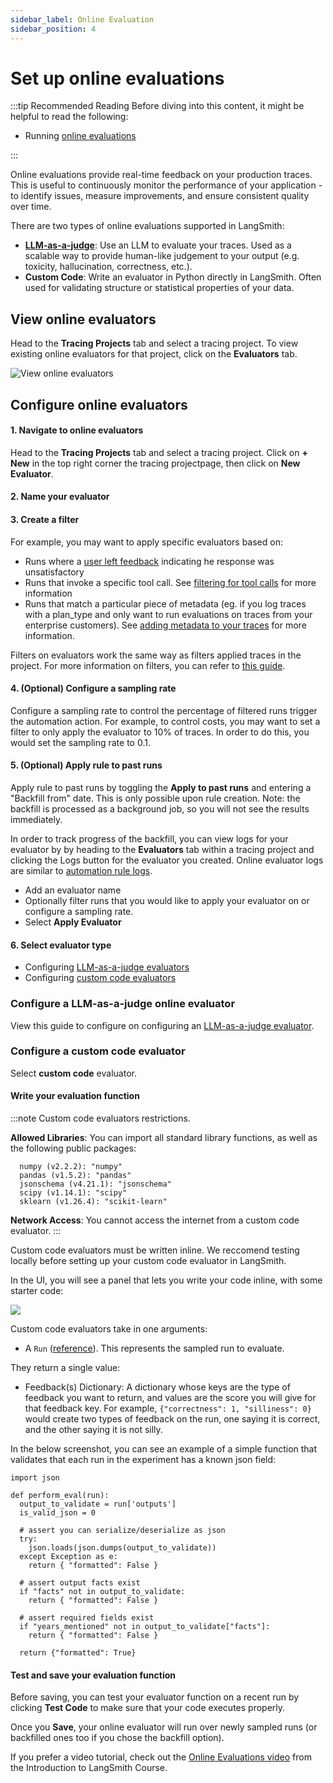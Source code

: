 ```yaml
---
sidebar_label: Online Evaluation
sidebar_position: 4
---
```


# Set up online evaluations

:::tip Recommended Reading
Before diving into this content, it might be helpful to read the following:
- Running [online evaluations](/evaluation/concepts#online-evaluation)

:::

Online evaluations provide real-time feedback on your production traces. This is useful to continuously monitor the performance of your application - to identify issues, measure improvements, and ensure consistent quality over time.

There are two types of online evaluations supported in LangSmith:

- **[LLM-as-a-judge](/evaluation/concepts#llm-as-judge)**: Use an LLM to evaluate your traces. Used as a scalable way to provide human-like judgement to your output (e.g. toxicity, hallucination, correctness, etc.).
- **Custom Code**: Write an evaluator in Python directly in LangSmith. Often used for validating structure or statistical properties of your data.

## View online evaluators 

Head to the **Tracing Projects** tab and select a tracing project. To view existing online evaluators for that project, click on the **Evaluators** tab.

![View online evaluators](./static/view_evaluators.png)

## Configure online evaluators 

#### 1. Navigate to online evaluators 

Head to the **Tracing Projects** tab and select a tracing project. Click on **+ New** in the top right corner the tracing projectpage, then click on **New Evaluator**.

#### 2. Name your evaluator

#### 3. Create a filter
For example, you may want to apply specific evaluators based on:
- Runs where a [user left feedback](/evaluation/how_to_guides/attach_user_feedback) indicating he response was unsatisfactory
- Runs that invoke a specific tool call. See [filtering for tool calls](//observability/how_to_guides/filter_traces_in_application#example-filtering-for-tool-calls) for more information
- Runs that match a particular piece of metadata (eg. if you log traces with a plan_type and only want to run evaluations on traces from your enterprise customers). See [adding metadata to your traces](/observability/how_to_guides/add_metadata_tags) for more information. 

Filters on evaluators work the same way as filters applied traces in the project. For more information on filters, you can refer to [this guide](./filter_traces_in_application).


#### 4. (Optional) Configure a sampling rate
Configure a sampling rate to control the percentage of filtered runs trigger the automation action. For example, to control costs, you may want to set a filter to only apply the evaluator to 10% of traces. In order to do this, you would set the sampling rate to 0.1. 

#### 5. (Optional) Apply rule to past runs

Apply rule to past runs by toggling the **Apply to past runs** and entering a "Backfill from" date. This is only possible upon rule creation. Note: the backfill is processed as a background job, so you will not see the results immediately. 

In order to track progress of the backfill, you can view logs for your evaluator by by heading to the **Evaluators** tab within a tracing project and clicking the Logs button for the evaluator you created. Online evaluator logs are similar to [automation rule logs](./rules#view-logs-for-your-automations).

- Add an evaluator name
- Optionally filter runs that you would like to apply your evaluator on or configure a sampling rate. 
- Select **Apply Evaluator**

#### 6. Select evaluator type

- Configuring [LLM-as-a-judge evaluators](/observability/how_to_guides/online_evaluations#configure-a-llm-as-a-judge-online-evaluator)
- Configuring [custom code evaluators](/observability/how_to_guides/online_evaluations#configure-a-custom-code-evaluator)


### Configure a LLM-as-a-judge online evaluator

View this guide to configure on configuring an [LLM-as-a-judge evaluator](/evaluation/how_to_guides/llm_as_judge?mode=ui).

### Configure a custom code evaluator

Select **custom code** evaluator.

#### Write your evaluation function

:::note Custom code evaluators restrictions.

**Allowed Libraries**: You can import all standard library functions, as well as the following public packages:

```
  numpy (v2.2.2): "numpy"
  pandas (v1.5.2): "pandas"
  jsonschema (v4.21.1): "jsonschema"
  scipy (v1.14.1): "scipy"
  sklearn (v1.26.4): "scikit-learn"
```

**Network Access**: You cannot access the internet from a custom code evaluator.
:::

Custom code evaluators must be written inline. We reccomend testing locally before setting up your custom code evaluator in LangSmith.

In the UI, you will see a panel that lets you write your code inline, with some starter code:

![](./static/online-eval-custom-code.png)

Custom code evaluators take in one arguments:

- A `Run` ([reference](/reference/data_formats/run_data_format)). This represents the sampled run to evaluate.

They return a single value:

- Feedback(s) Dictionary: A dictionary whose keys are the type of feedback you want to return, and values are the
  score you will give for that feedback key. For example, `{"correctness": 1, "silliness": 0}` would create two types
  of feedback on the run, one saying it is correct, and the other saying it is not silly.

In the below screenshot, you can see an example of a simple function that validates that each run in the experiment
has a known json field:

```{python}
import json

def perform_eval(run):
  output_to_validate = run['outputs']
  is_valid_json = 0

  # assert you can serialize/deserialize as json
  try:
    json.loads(json.dumps(output_to_validate))
  except Exception as e:
    return { "formatted": False }

  # assert output facts exist
  if "facts" not in output_to_validate:
    return { "formatted": False }

  # assert required fields exist
  if "years_mentioned" not in output_to_validate["facts"]:
    return { "formatted": False }

  return {"formatted": True}
```

#### Test and save your evaluation function

Before saving, you can test your evaluator function on a recent run by clicking **Test Code** to make sure that your code executes properly.

Once you **Save**, your online evaluator will run over newly sampled runs (or backfilled ones too if you chose the backfill option).

If you prefer a video tutorial, check out the [Online Evaluations video](https://academy.langchain.com/pages/intro-to-langsmith-preview) from the Introduction to LangSmith Course.
